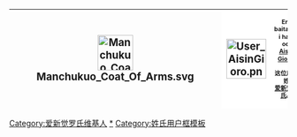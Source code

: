 {| cellspacing="0" style="width:238px;background:#c0c8ff;border:solid #c0c8ff 1px;margin:1px;"
! style="width:45px;height:45px;font-size:14pt" |[[File:Manchukuo Coat Of Arms.svg|64px]]
| style="width:45px;height:45px;background:white;font-size:14pt" | <span lang="en">[[File:User AisinGioro.png|72px]]</span>
| style="font-size:8pt;padding:4pt;line-height:1.25em;background:white;" lang="ru" | Ere baitalasi i hala oci '''[[爱新觉罗氏|Aisin Gioro]]'''.<br><br>这位用户姓<br>'''[[爱新觉罗氏]]'''。
|}

<includeonly>[[Category:爱新觉罗氏维基人]]</includeonly><noinclude>[[Category:爱新觉罗氏维基人|*]][[Category:姓氏用户框模板]]</noinclude>